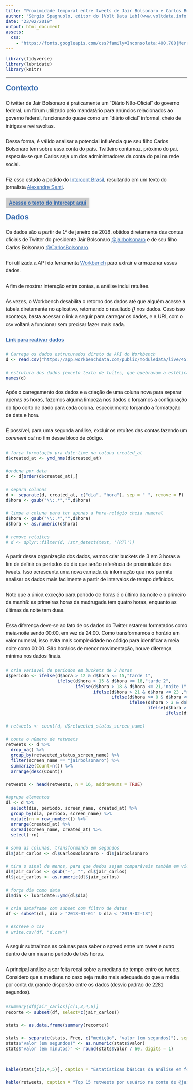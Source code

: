 ```yaml
---
title: "Proximidade temporal entre tweets de Jair Bolsonaro e Carlos Bolsonaro"
author: "Sérgio Spagnuolo, editor do [Volt Data Lab](www.voltdata.info) - código no [Github](https://github.com/voltdatalab/tweets-bolsonaro-timing)"
date: "23/02/2019"
output: html_document
assets:
  css:
    - "https://fonts.googleapis.com/css?family=Inconsolata:400,700|Merriweather+Sans:400,700"
---
```


<style>
body{
  font-family: 'Merriweather Sans', sans-serif;
  font-size: 16px;
  line-height: 24px;
  background-color: $f4f4f4;
}

h1,h2,h3,h4 {
  font-family: 'Inconsolata', sans-serif;
  color: #386cb0;
  margin: 20px 0
}

h1 {
  font-weight: bold;
}

h3 {
  padding: 7px 10px; 
  color: #222;
  background-color: #cbcbcb; 
  display: inline;
  font-size: 16px;
}
h4 {
  color: #f0027f
}

p {
  margin: 25px 0;
}

a{
  color: #386cb0;
}

a:hover {
  #386cb0
}

.hljs-string{
  color: #386cb0
}

.hljs-number{
  color: #386cb0
}

</style>

```r
library(tidyverse)
library(lubridate)
library(knitr)
```

---



## Contexto

O twitter de Jair Bolsonaro é praticamente um "Diário Não-Oficial" do governo federal, um fórum utilizado pelo mandatário para anúncios relacionados ao governo federal, funcionando quase como um "diário oficial" informal, cheio de intrigas e reviravoltas.

Dessa forma, é válido analisar a potencial influência que seu filho Carlos Bolsonaro tem sobre essa conta do país. Twitteiro contumaz, próximo do pai, especula-se que Carlos seja um dos administradores da conta do pai na rede social.

Fiz esse estudo a pedido do [Intercept Brasil](https://theintercept.com/brasil/), resultando em um texto do jornalista [Alexandre Santi](https://twitter.com/alexdesanti). 

### [Acesse o texto do Intercept aqui](https://theintercept.com/2019/02/22/carlos-bolsonaro-twiter-jair-bolsonaro-presidente/)

## Dados

Os dados são a partir de 1º de janeiro de 2018, obtidos diretamente das contas oficiais de Twitter do presidente Jair Bolsonaro [@jairbolsonaro](https://twitter.com/jairbolsonaro/) e de seu filho Carlos Bolsonaro [@CarlosBolsonaro](https://twitter.com/CarlosBolsonaro). 

Foi utilizada a API da ferramenta [Workbench](http://workbenchdata.com/) para extrair e armazenar esses dados. 

A fim de mostrar interação entre contas, a análise inclui retuítes. 

Às vezes, o Workbench desabilita o retorno dos dados até que alguém acesse a tabela diretamente no aplicativo, retornando o resultado *{}* nos dados. Caso isso aconteça, basta acessar o link a seguir para carregar os dados, e a URL com o csv voltará a funcionar sem precisar fazer mais nada. 

**[Link para reativar dados](https://app.workbenchdata.com/workflows/7924/)**

```r
# Carrega os dados estruturados direto da API do Workbench
d <- read.csv("https://app.workbenchdata.com/public/moduledata/live/45112.csv", header = T)

# estrutura dos dados (exceto texto de tuítes, que quebravam a estética da tabela)
names(d)
```

Após o carregamento dos dados e a criação de uma coluna nova para separar apenas as horas, fazemos alguma limpeza nos dados e forçamos a configuração do tipo certo de dado para cada coluna, especialmente forçando a formatação de data e hora. 

É possível, para uma segunda análise, excluir os retuítes das contas fazendo um _comment out_ no fim desse bloco de código. 

```r
# força formatação pra date-time na coluna created_at
d$created_at <- ymd_hms(d$created_at)

#ordena por data
d <- d[order(d$created_at),]

# separa colunas
d <- separate(d, created_at, c("dia", "hora"), sep = " ", remove = F)
d$hora <- gsub("\\:.*","",d$hora)

# limpa a coluna para ter apenas a hora-relógio cheia numeral
d$hora <- gsub("\\:.*","",d$hora)
d$hora <- as.numeric(d$hora)

# remove retuítes
# d <- dplyr::filter(d, !str_detect(text, '(RT)'))
```

A partir dessa organização dos dados, vamos criar buckets de 3 em 3 horas a fim de definir os períodos do dia que serão referência de proximidade dos tweets. Isso acrescenta uma nova camada de informação que nos permite analisar os dados mais facilmente a partir de intervalos de tempo definidos. 

Note que a única exceção para período de horas é o último da noite e o primeiro da manhã: as primeiras horas da madrugada tem quatro horas, enquanto as últimas da noite tem duas. 

Essa diferença deve-se ao fato de os dados do Twitter estarem formatados como meia-noite sendo 00:00, em vez de 24:00. Como transformamos o horário em valor numeral, isso evita mais complexidade no código para identificar a meia noite como 00:00. São horários de menor movimentação, houve diferença mínima nos dados finais. 

```r
# cria variavel de periodos em buckets de 3 horas
d$periodo <- ifelse(d$hora > 12 & d$hora <= 15,"tarde 1", 
                    ifelse(d$hora > 15 & d$hora <= 18,"tarde 2", 
                           ifelse(d$hora > 18 & d$hora <= 21,"noite 1", 
                                  ifelse(d$hora > 21 & d$hora <= 23 ,"noite 2", 
                                         ifelse(d$hora >= 0 & d$hora <= 3,"madrugada 1", 
                                                ifelse(d$hora > 3 & d$hora <= 6,"madrugada 2", 
                                                       ifelse(d$hora > 6 & d$hora <= 9,"manha 1", 
                                                              ifelse(d$hora > 9 & d$hora <= 12,"manha 2", "n/a"))))))))

# retweets <- count(d, d$retweeted_status_screen_name)

# conta o número de retweets
retweets <- d %>% 
  drop_na() %>%
  group_by(retweeted_status_screen_name) %>%
  filter(screen_name == "jairbolsonaro") %>%
  summarize(Count=n()) %>%
  arrange(desc(Count))

retweets <- head(retweets, n = 16, addrownums = TRUE)

#agrupa elementos
dl <- d %>%
  select(dia, periodo, screen_name, created_at) %>%
  group_by(dia, periodo, screen_name) %>% 
  mutate(rn = row_number()) %>% 
  arrange(created_at) %>% 
  spread(screen_name, created_at) %>% 
  select(-rn)

# soma as colunas, transformando em segundos
dl$jair_carlos <- dl$CarlosBolsonaro - dl$jairbolsonaro

# tira o sinal de menos, para que dados sejam comparáveis também em vice-versa e depois força diferença como número
dl$jair_carlos <- gsub("-", "", dl$jair_carlos)
dl$jair_carlos <- as.numeric(dl$jair_carlos)

# força dia como data 
dl$dia <- lubridate::ymd(dl$dia)

# cria dataframe com subset com filtro de datas
df <- subset(dl, dia > "2018-01-01" & dia < "2019-02-13")

# escreve o csv
# write.csv(df, "d.csv")
```

A seguir subtraímos as colunas para saber o spread entre um tweet e outro dentro de um mesmo período de três horas.

A principal análise a ser feita recai sobre a mediana de tempo entre os tweets. Considero que a mediana no caso seja muito mais adequada do que a média por conta da grande dispersão entre os dados (desvio padrão de 2281 segundos).

```r
#summary(df$jair_carlos)[c(1,3,4,6)]
recorte <- subset(df, select=c(jair_carlos))

stats <- as.data.frame(summary(recorte))

stats <- separate(stats, Freq, c("medição", "valor (em segundos)"), sep = ":", remove = T)
stats$"valor (em segundos)" <- as.numeric(stats$valor)
stats$"valor (em minutos)" <- round(stats$valor / 60, digits = 1)


kable(stats[c(3,4,5)], caption = "Estatísticas básicas da análise em fev.2019")

kable(retweets, caption = "Top 15 retweets por usuário na conta de @jairbolsonaro")


```





